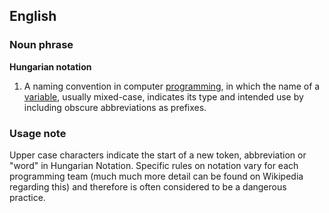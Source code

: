 ==English==

===Noun phrase===
'''Hungarian notation'''
# {{computing}} A naming convention in computer [[programming]], in which the name of a [[variable]], usually mixed-case, indicates its type and intended use by including obscure abbreviations as prefixes.

===Usage note===
Upper case characters indicate the start of a new token, abbreviation or "word" in Hungarian Notation.  Specific rules on notation vary for each programming team (much much more detail can be found on Wikipedia regarding this) and therefore is often considered to be a dangerous practice.